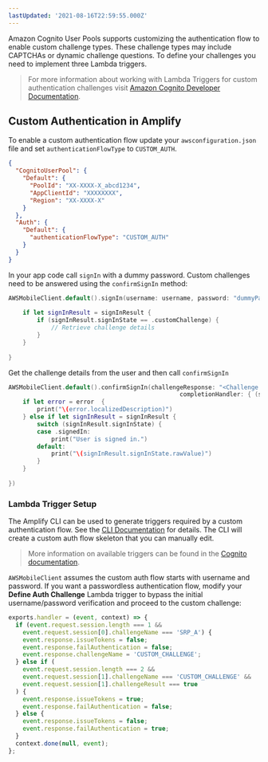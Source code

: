 ```yaml
---
lastUpdated: '2021-08-16T22:59:55.000Z'
---
```

Amazon Cognito User Pools supports customizing the authentication flow to enable custom challenge types. These challenge types may include CAPTCHAs or dynamic challenge questions. To define your challenges you need to implement three Lambda triggers.

> For more information about working with Lambda Triggers for custom authentication challenges visit [Amazon Cognito Developer Documentation](https://docs.aws.amazon.com/cognito/latest/developerguide/user-pool-lambda-challenge.html).

## Custom Authentication in Amplify

To enable a custom authentication flow update your `awsconfiguration.json` file and set `authenticationFlowType` to `CUSTOM_AUTH`. 

```json
{
  "CognitoUserPool": {
    "Default": {
      "PoolId": "XX-XXXX-X_abcd1234",
      "AppClientId": "XXXXXXXX",
      "Region": "XX-XXXX-X"
    }
  },
  "Auth": {
    "Default": {
      "authenticationFlowType": "CUSTOM_AUTH"
    }
  }
}
```

In your app code call `signIn` with a dummy password. Custom challenges need to be answered using the `confirmSignIn` method:

```swift
AWSMobileClient.default().signIn(username: username, password: "dummyPassword") { (signInResult, error) in
            
    if let signInResult = signInResult {
        if (signInResult.signInState == .customChallenge) {
            // Retrieve challenge details
        }
    }
            
}

```

Get the challenge details from the user and then call `confirmSignIn`

```swift
AWSMobileClient.default().confirmSignIn(challengeResponse: "<Challenge Response>",
                                                completionHandler: { (signInResult, error) in
    if let error = error  {
        print("\(error.localizedDescription)")
    } else if let signInResult = signInResult {
        switch (signInResult.signInState) {
        case .signedIn:
            print("User is signed in.")
        default:
            print("\(signInResult.signInState.rawValue)")
        }
    }
                                                    
})
```

### Lambda Trigger Setup

The Amplify CLI can be used to generate triggers required by a custom authentication flow. See the [CLI Documentation](/cli/usage/lambda-triggers) for details. The CLI will create a custom auth flow skeleton that you can manually edit. 

> More information on available triggers can be found in the [Cognito documentation](https://docs.aws.amazon.com/cognito/latest/developerguide/user-pool-lambda-challenge.html).

`AWSMobileClient` assumes the custom auth flow starts with username and password. If you want a passwordless authentication flow, modify your **Define Auth Challenge** Lambda trigger to bypass the initial username/password verification and proceed to the custom challenge:

```javascript
exports.handler = (event, context) => {
  if (event.request.session.length === 1 && 
    event.request.session[0].challengeName === 'SRP_A') {
    event.response.issueTokens = false;
    event.response.failAuthentication = false;
    event.response.challengeName = 'CUSTOM_CHALLENGE';
  } else if (
    event.request.session.length === 2 &&
    event.request.session[1].challengeName === 'CUSTOM_CHALLENGE' &&
    event.request.session[1].challengeResult === true
  ) {
    event.response.issueTokens = true;
    event.response.failAuthentication = false;
  } else {
    event.response.issueTokens = false;
    event.response.failAuthentication = true;
  }
  context.done(null, event);
};
```
